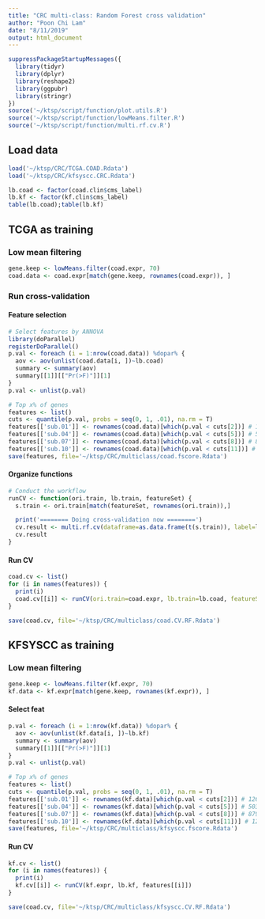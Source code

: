 ```yaml
---
title: "CRC multi-class: Random Forest cross validation"
author: "Poon Chi Lam"
date: "8/11/2019"
output: html_document
---
```


```r
suppressPackageStartupMessages({
  library(tidyr)
  library(dplyr)
  library(reshape2)
  library(ggpubr)
  library(stringr)
})
source('~/ktsp/script/function/plot.utils.R')
source('~/ktsp/script/function/lowMeans.filter.R')
source('~/ktsp/script/function/multi.rf.cv.R')
```


## Load data
```R
load('~/ktsp/CRC/TCGA.COAD.Rdata')
load('~/ktsp/CRC/kfsyscc.CRC.Rdata')

lb.coad <- factor(coad.clin$cms_label)
lb.kf <- factor(kf.clin$cms_label)
table(lb.coad);table(lb.kf)
```


## TCGA as training

### Low mean filtering
```R
gene.keep <- lowMeans.filter(coad.expr, 70)
coad.data <- coad.expr[match(gene.keep, rownames(coad.expr)), ]
```


### Run cross-validation
#### Feature selection
```R
# Select features by ANNOVA
library(doParallel)
registerDoParallel()
p.val <- foreach (i = 1:nrow(coad.data)) %dopar% {
  aov <- aov(unlist(coad.data[i, ])~lb.coad)
  summary <- summary(aov)
  summary[[1]][["Pr(>F)"]][1]
}
p.val <- unlist(p.val)

# Top x% of genes
features <- list()
cuts <- quantile(p.val, probs = seq(0, 1, .01), na.rm = T)
features[['sub.01']] <- rownames(coad.data)[which(p.val < cuts[2])] # 126
features[['sub.04']] <- rownames(coad.data)[which(p.val < cuts[5])] # 503
features[['sub.07']] <- rownames(coad.data)[which(p.val < cuts[8])] # 879
features[['sub.10']] <- rownames(coad.data)[which(p.val < cuts[11])] # 1256
save(features, file='~/ktsp/CRC/multiclass/coad.fscore.Rdata')
```


#### Organize functions
```R
# Conduct the workflow
runCV <- function(ori.train, lb.train, featureSet) {
  s.train <- ori.train[match(featureSet, rownames(ori.train)),]

  print('======== Doing cross-validation now ========')
  cv.result <- multi.rf.cv(dataframe=as.data.frame(t(s.train)), label=lb.train, time=10)
  cv.result
}
```


#### Run CV
```R
coad.cv <- list()
for (i in names(features)) {
  print(i)
  coad.cv[[i]] <- runCV(ori.train=coad.expr, lb.train=lb.coad, featureSet=features[[i]])
}

save(coad.cv, file='~/ktsp/CRC/multiclass/coad.CV.RF.Rdata')
```


## KFSYSCC as training

### Low mean filtering
```R
gene.keep <- lowMeans.filter(kf.expr, 70)
kf.data <- kf.expr[match(gene.keep, rownames(kf.expr)), ]
```


#### Select feat
```R
p.val <- foreach (i = 1:nrow(kf.data)) %dopar% {
  aov <- aov(unlist(kf.data[i, ])~lb.kf)
  summary <- summary(aov)
  summary[[1]][["Pr(>F)"]][1]
}
p.val <- unlist(p.val)

# Top x% of genes
features <- list()
cuts <- quantile(p.val, probs = seq(0, 1, .01), na.rm = T)
features[['sub.01']] <- rownames(kf.data)[which(p.val < cuts[2])] # 126
features[['sub.04']] <- rownames(kf.data)[which(p.val < cuts[5])] # 503
features[['sub.07']] <- rownames(kf.data)[which(p.val < cuts[8])] # 879
features[['sub.10']] <- rownames(kf.data)[which(p.val < cuts[11])] # 1256
save(features, file='~/ktsp/CRC/multiclass/kfsyscc.fscore.Rdata')
```


#### Run CV
```R
kf.cv <- list()
for (i in names(features)) {
  print(i)
  kf.cv[[i]] <- runCV(kf.expr, lb.kf, features[[i]])
}

save(coad.cv, file='~/ktsp/CRC/multiclass/kfsyscc.CV.RF.Rdata')
```

